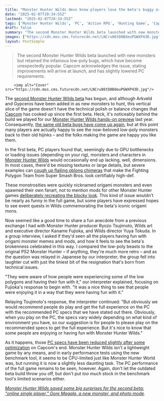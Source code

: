 ```yaml
---
title: "Monster Hunter Wilds devs know players love the beta's buggy origami monsters: 'It was a nice thing to see that people were enjoying it in a way that they were having fun'"
date: "2025-02-07T20:34:55Z"
lastmod: "2025-02-07T20:34:55Z"
tags: ['Monster Hunter Wilds', 'PC', 'Action RPG', 'Hunting Game', 'Capcom']
draft: false
summary: "The second Monster Hunter Wilds beta launched with new monsters but retained the infamous low-poly bugs, which have become unexpectedly popular. Capcom acknowledges the issue, stating improvements will arrive at launch, and has slightly lowered PC requirements."
images: ["https://cdn.mos.cms.futurecdn.net/LNCru86tD8BdeuPGWXP43D.jpg"]
layout: PostSimple
---
```

> The second Monster Hunter Wilds beta launched with new monsters but retained the infamous low-poly bugs, which have become unexpectedly popular. Capcom acknowledges the issue, stating improvements will arrive at launch, and has slightly lowered PC requirements.


        <img alt="Cover" src="https://cdn.mos.cms.futurecdn.net/LNCru86tD8BdeuPGWXP43D.jpg"/>
        
The [second Monster Hunter Wilds beta](https://www.gamesradar.com/games/monster-hunter-wilds-beta-second-how-to-access/) has begun, and although Arkveld and Gypceros have been added in as new monsters to hunt, this vertical slice of the game doesn't have the technical polish or balance changes that [Capcom](https://www.gamesradar.com/tag/capcom/) has cooked up since the first beta. Heck, it's noticeably behind the build we played for our [Monster Hunter Wilds hands-on preview](https://www.gamesradar.com/games/monster-hunter/i-spent-5-hours-with-a-new-build-of-monster-hunter-wilds-and-it-solved-basically-every-problem-i-had-after-playing-the-beta-now-this-really-feels-like-monster-hunter-world-2/) last year. Consequently, [the same old beta bugs have come up again](https://www.gamesradar.com/games/monster-hunter/monster-hunter-wilds-nightmarish-low-poly-bug-is-back-for-its-second-beta-but-dont-be-too-surprised-capcom-said-improvements-wouldnt-show-until-launch/), but at this point many players are actually happy to see the now-beloved low-poly monsters back to their old hijinks – and the folks making the game are happy you like them.

In the first beta, PC players found that, seemingly due to GPU bottlenecks or loading issues (depending on your rig), monsters and characters in [Monster Hunter Wilds](https://www.gamesradar.com/games/monster-hunter/monster-hunter-wilds-guide/) would occasionally end up lacking, well, dimensions. In most cases, there'd be missing textures or large details, but severe examples can [cough up flailing oblong chimeras](https://www.gamesradar.com/games/monster-hunter/as-monster-hunter-wilds-pc-players-fight-horrible-polygons-and-struggle-to-hit-60-fps-capcom-says-the-game-is-already-in-a-more-improved-state-compared-to-the-beta/) that make the Fighting Polygon Team from Super Smash Bros. look certifiably high-def.

These monstrosities were quickly nicknamed origami monsters and even spawned their own fanart, not to mention mods for other Monster Hunter games [deliberately recreating the blocky look](https://www.nexusmods.com/monsterhunterworld/mods/7922). This kind of issue wouldn't be nearly as funny in the full game, but some players have expressed hopes to see event quests in Wilds commemorating the beta's iconic origami mons.

Now seemed like a good time to share a fun anecdote from a previous exchange I had with Monster Hunter producer Ryozo Tsujimoto, Wilds art and executive director Kaname Fujioka, and Wilds director Yuya Tokuda. In a group interview, I asked if they'd seen all the players having fun with origami monster memes and mods, and how it feels to see the beta's brokenness celebrated in this way. I compared the low-poly beasts to the original PS2 Monster Hunter – if anything, they're much more retro – and as the question was relayed in Japanese by our interpreter, the group fell into laughter cut with just the tiniest bit of the resignation that's born from technical issues.

"They were aware of how people were experiencing some of the low polygons and having their fun with it," our interpreter explained, focusing on Fujioka's response to begin with. "It was a nice thing to see that people were enjoying it in a way that they were having fun with it."

Relaying Tsujimoto's response, the interpreter continued: "But obviously we would recommend people do play and get the full experience on the PC with the recommended PC specs that we have stated out there. Obviously, when you play on the PC, the specs vary widely depending on what kind of environment you have, so our suggestion is for people to please play on the recommended specs to get the full experience. But it's nice to know that some people are enjoying or having fun with Monster Hunter Wilds."

As it happens, those [PC specs have been reduced slightly after some optimization](https://www.gamesradar.com/games/monster-hunter/monster-hunter-wilds-looks-slightly-less-terrifying-for-pc-gamers-capcom-has-reduced-system-requirements-and-released-a-26gb-benchmark-tool-ahead-of-the-second-beta/) on Capcom's end. Monster Hunter Wilds isn't a lightweight game by any means, and in early performance tests using the new benchmark tool, it seems to be CPU-limited just like Monster Hunter World was, but running it is now a slightly less daunting task. The PC performance of the full game remains to be seen, however. Again, don't let the outdated beta build throw you off, but don't put *too much* stock in the benchmark tool's limited scenarios either.

[<em>Monster Hunter Wilds saved some big surprises for the second beta: "online single player," Gore Magala, a new monster, and photo mode</em>](https://www.gamesradar.com/games/monster-hunter/monster-hunter-wilds-saved-some-big-surprises-for-the-second-beta-online-single-player-gore-magala-a-new-monster-and-photo-mode/)*.*
        